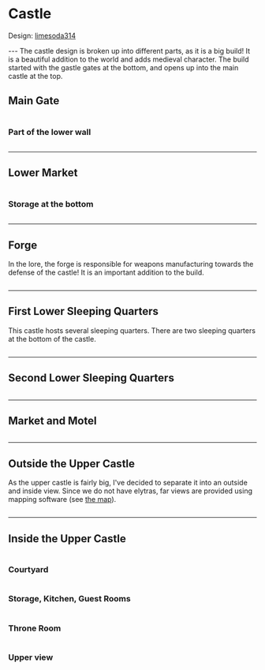 
# Castle

Design: <a href="https://namemc.com/profile/limesoda314.1" target="_blank" rel="noreferrer">limesoda314</a>

<div className="halfgriditem emphasis4 dark card">
		<img className="articleImage" src={getImageUrl("minecraftserver/valley/castle/thumbnail.png")} alt="" ></img>
</div>
---
The castle design is broken up into different parts, as it is a big build! It is a beautiful addition to the world and adds medieval character. The build started with the gastle gates at the bottom, and opens up into the main castle at the top.

## Main Gate

<div className="halfgrid">
	<div className="halfgriditem emphasis4 dark card">
				<img className="articleImage" src={getImageUrl("minecraftserver/valley/castle/maingate5.png")} alt="" ></img>
	</div>
	<div className="halfgriditem emphasis4 dark card">
				<img className="articleImage" src={getImageUrl("minecraftserver/valley/castle/maingate6.png")} alt="" ></img>
	</div>
</div>

<div className="grid">
	<div className="halfgriditem emphasis4 dark card">
				<img className="articleImage" src={getImageUrl("minecraftserver/valley/castle/maingate1.png")} alt="" ></img>
	</div>
	<div className="halfgriditem emphasis4 dark card">
				<img className="articleImage" src={getImageUrl("minecraftserver/valley/castle/maingate2.png")} alt="" ></img>
	</div>
	<div className="halfgriditem emphasis4 dark card">
				<img className="articleImage" src={getImageUrl("minecraftserver/valley/castle/maingate4.png")} alt="" ></img>
	</div>
</div>

### Part of the lower wall

<div className="halfgriditem emphasis4 dark card">
			<img className="articleImage" src={getImageUrl("minecraftserver/valley/castle/lowerwall1.png")} alt="" ></img>
</div>

<div className="halfgrid">
	<div className="halfgriditem emphasis4 dark card">
				<img className="articleImage" src={getImageUrl("minecraftserver/valley/castle/lowerwall2.png")} alt="" ></img>
	</div>
	<div className="halfgriditem emphasis4 dark card">
				<img className="articleImage" src={getImageUrl("minecraftserver/valley/castle/lowerwall3.png")} alt="" ></img>
	</div>
</div>

---

## Lower Market

<div className="halfgriditem emphasis4 dark card">
			<img className="articleImage" src={getImageUrl("minecraftserver/valley/castle/lowermarket4.png")} alt="" ></img>
</div>

<div className="grid">
	<div className="halfgriditem emphasis4 dark card">
				<img className="articleImage" src={getImageUrl("minecraftserver/valley/castle/lowermarket1.png")} alt="" ></img>
	</div>
	<div className="halfgriditem emphasis4 dark card">
				<img className="articleImage" src={getImageUrl("minecraftserver/valley/castle/lowermarket2.png")} alt="" ></img>
	</div>
	<div className="halfgriditem emphasis4 dark card">
				<img className="articleImage" src={getImageUrl("minecraftserver/valley/castle/lowermarket3.png")} alt="" ></img>
	</div>
</div>

### Storage at the bottom

<div className="halfgrid">
	<div className="halfgriditem emphasis4 dark card">
				<img className="articleImage" src={getImageUrl("minecraftserver/valley/castle/lowerstorage1.png")} alt="" ></img>
	</div>
	<div className="halfgriditem emphasis4 dark card">
				<img className="articleImage" src={getImageUrl("minecraftserver/valley/castle/lowerstorage2.png")} alt="" ></img>
	</div>
</div>

---

## Forge

In the lore, the forge is responsible for weapons manufacturing towards the defense of the castle! It is an important addition to the build.

<div className="halfgrid">
	<div className="halfgriditem emphasis4 dark card">
				<img className="articleImage" src={getImageUrl("minecraftserver/valley/castle/forge4.png")} alt="" ></img>
	</div>
	<div className="halfgriditem emphasis4 dark card">
				<img className="articleImage" src={getImageUrl("minecraftserver/valley/castle/forge2.png")} alt="" ></img>
	</div>
</div>

<div className="grid">
	<div className="halfgriditem emphasis4 dark card">
				<img className="articleImage" src={getImageUrl("minecraftserver/valley/castle/forge1.png")} alt="" ></img>
	</div>
	<div className="halfgriditem emphasis4 dark card">
				<img className="articleImage" src={getImageUrl("minecraftserver/valley/castle/forge3.png")} alt="" ></img>
	</div>
	<div className="halfgriditem emphasis4 dark card">
				<img className="articleImage" src={getImageUrl("minecraftserver/valley/castle/forge5.png")} alt="" ></img>
	</div>
</div>

<div className="halfgriditem emphasis4 dark card">
			<img className="articleImage" src={getImageUrl("minecraftserver/valley/castle/forge13.png")} alt="" ></img>
</div>

<div className="grid">
	<div className="halfgriditem emphasis4 dark card">
				<img className="articleImage" src={getImageUrl("minecraftserver/valley/castle/forge7.png")} alt="" ></img>
	</div>
	<div className="halfgriditem emphasis4 dark card">
				<img className="articleImage" src={getImageUrl("minecraftserver/valley/castle/forge8.png")} alt="" ></img>
	</div>
	<div className="halfgriditem emphasis4 dark card">
				<img className="articleImage" src={getImageUrl("minecraftserver/valley/castle/forge9.png")} alt="" ></img>
	</div>
</div>

<div className="halfgrid">
	<div className="halfgriditem emphasis4 dark card">
				<img className="articleImage" src={getImageUrl("minecraftserver/valley/castle/forge6.png")} alt="" ></img>
	</div>
	<div className="halfgriditem emphasis4 dark card">
				<img className="articleImage" src={getImageUrl("minecraftserver/valley/castle/forge10.png")} alt="" ></img>
	</div>
	<div className="halfgriditem emphasis4 dark card">
				<img className="articleImage" src={getImageUrl("minecraftserver/valley/castle/forge11.png")} alt="" ></img>
	</div>
	<div className="halfgriditem emphasis4 dark card">
				<img className="articleImage" src={getImageUrl("minecraftserver/valley/castle/forge12.png")} alt="" ></img>
	</div>
</div>

---

## First Lower Sleeping Quarters

This castle hosts several sleeping quarters. There are two sleeping quarters at the bottom of the castle.

<div className="halfgriditem emphasis4 dark card">
			<img className="articleImage" src={getImageUrl("minecraftserver/valley/castle/sleepingquarters1_2.png")} alt="" ></img>
</div>

<div className="halfgrid">
	<div className="halfgriditem emphasis4 dark card">
				<img className="articleImage" src={getImageUrl("minecraftserver/valley/castle/sleepingquarters1_1.png")} alt="" ></img>
	</div>
	<div className="halfgriditem emphasis4 dark card">
				<img className="articleImage" src={getImageUrl("minecraftserver/valley/castle/sleepingquarters1_14.png")} alt="" ></img>
	</div>
</div>

<div className="halfgriditem emphasis4 dark card">
			<img className="articleImage" src={getImageUrl("minecraftserver/valley/castle/sleepingquarters1_3.png")} alt="" ></img>
</div>

<div className="grid">
	<div className="halfgriditem emphasis4 dark card">
				<img className="articleImage" src={getImageUrl("minecraftserver/valley/castle/sleepingquarters1_4.png")} alt="" ></img>
	</div>
	<div className="halfgriditem emphasis4 dark card">
				<img className="articleImage" src={getImageUrl("minecraftserver/valley/castle/sleepingquarters1_5.png")} alt="" ></img>
	</div>
	<div className="halfgriditem emphasis4 dark card">
				<img className="articleImage" src={getImageUrl("minecraftserver/valley/castle/sleepingquarters1_6.png")} alt="" ></img>
	</div>
</div>

<div className="halfgrid">
	<div className="halfgriditem emphasis4 dark card">
				<img className="articleImage" src={getImageUrl("minecraftserver/valley/castle/sleepingquarters1_9.png")} alt="" ></img>
	</div>
	<div className="halfgriditem emphasis4 dark card">
				<img className="articleImage" src={getImageUrl("minecraftserver/valley/castle/sleepingquarters1_10.png")} alt="" ></img>
	</div>
</div>

<div className="grid">
	<div className="halfgriditem emphasis4 dark card">
				<img className="articleImage" src={getImageUrl("minecraftserver/valley/castle/sleepingquarters1_11.png")} alt="" ></img>
	</div>
	<div className="halfgriditem emphasis4 dark card">
				<img className="articleImage" src={getImageUrl("minecraftserver/valley/castle/sleepingquarters1_12.png")} alt="" ></img>
	</div>
	<div className="halfgriditem emphasis4 dark card">
				<img className="articleImage" src={getImageUrl("minecraftserver/valley/castle/sleepingquarters1_13.png")} alt="" ></img>
	</div>
</div>

<div className="halfgrid">
	<div className="halfgriditem emphasis4 dark card">
				<img className="articleImage" src={getImageUrl("minecraftserver/valley/castle/sleepingquarters1_7.png")} alt="" ></img>
	</div>
	<div className="halfgriditem emphasis4 dark card">
				<img className="articleImage" src={getImageUrl("minecraftserver/valley/castle/sleepingquarters1_8.png")} alt="" ></img>
	</div>
</div>

---

## Second Lower Sleeping Quarters

<div className="halfgriditem emphasis4 dark card">
			<img className="articleImage" src={getImageUrl("minecraftserver/valley/castle/sleepingquarters2_10.png")} alt="" ></img>
</div>

<div className="halfgrid">
	<div className="halfgriditem emphasis4 dark card">
				<img className="articleImage" src={getImageUrl("minecraftserver/valley/castle/sleepingquarters2_2.png")} alt="" ></img>
	</div>
	<div className="halfgriditem emphasis4 dark card">
				<img className="articleImage" src={getImageUrl("minecraftserver/valley/castle/sleepingquarters2_5.png")} alt="" ></img>
	</div>
</div>

<div className="grid">
	<div className="halfgriditem emphasis4 dark card">
				<img className="articleImage" src={getImageUrl("minecraftserver/valley/castle/sleepingquarters2_1.png")} alt="" ></img>
	</div>
	<div className="halfgriditem emphasis4 dark card">
				<img className="articleImage" src={getImageUrl("minecraftserver/valley/castle/sleepingquarters2_3.png")} alt="" ></img>
	</div>
	<div className="halfgriditem emphasis4 dark card">
				<img className="articleImage" src={getImageUrl("minecraftserver/valley/castle/sleepingquarters2_4.png")} alt="" ></img>
	</div>
</div>

<div className="halfgriditem emphasis4 dark card">
			<img className="articleImage" src={getImageUrl("minecraftserver/valley/castle/sleepingquarters2_6.png")} alt="" ></img>
</div>

<div className="grid">
	<div className="halfgriditem emphasis4 dark card">
				<img className="articleImage" src={getImageUrl("minecraftserver/valley/castle/sleepingquarters2_7.png")} alt="" ></img>
	</div>
	<div className="halfgriditem emphasis4 dark card">
				<img className="articleImage" src={getImageUrl("minecraftserver/valley/castle/sleepingquarters2_8.png")} alt="" ></img>
	</div>
	<div className="halfgriditem emphasis4 dark card">
				<img className="articleImage" src={getImageUrl("minecraftserver/valley/castle/sleepingquarters2_9.png")} alt="" ></img>
	</div>
</div>

---

## Market and Motel

<div className="halfgriditem emphasis4 dark card">
			<img className="articleImage" src={getImageUrl("minecraftserver/valley/castle/market1.png")} alt="" ></img>
</div>

<div className="grid">
	<div className="halfgriditem emphasis4 dark card">
				<img className="articleImage" src={getImageUrl("minecraftserver/valley/castle/market2.png")} alt="" ></img>
	</div>
	<div className="halfgriditem emphasis4 dark card">
				<img className="articleImage" src={getImageUrl("minecraftserver/valley/castle/market3.png")} alt="" ></img>
	</div>
	<div className="halfgriditem emphasis4 dark card">
				<img className="articleImage" src={getImageUrl("minecraftserver/valley/castle/market4.png")} alt="" ></img>
	</div>
</div>

<div className="halfgrid">
	<div className="halfgriditem emphasis4 dark card">
				<img className="articleImage" src={getImageUrl("minecraftserver/valley/castle/market5.png")} alt="" ></img>
	</div>
	<div className="halfgriditem emphasis4 dark card">
				<img className="articleImage" src={getImageUrl("minecraftserver/valley/castle/market6.png")} alt="" ></img>
	</div>
	<div className="halfgriditem emphasis4 dark card">
				<img className="articleImage" src={getImageUrl("minecraftserver/valley/castle/market7.png")} alt="" ></img>
	</div>
	<div className="halfgriditem emphasis4 dark card">
				<img className="articleImage" src={getImageUrl("minecraftserver/valley/castle/market8.png")} alt="" ></img>
	</div>
</div>

<div className="grid">
	<div className="halfgriditem emphasis4 dark card">
				<img className="articleImage" src={getImageUrl("minecraftserver/valley/castle/market9.png")} alt="" ></img>
	</div>
	<div className="halfgriditem emphasis4 dark card">
				<img className="articleImage" src={getImageUrl("minecraftserver/valley/castle/market10.png")} alt="" ></img>
	</div>
	<div className="halfgriditem emphasis4 dark card">
				<img className="articleImage" src={getImageUrl("minecraftserver/valley/castle/market11.png")} alt="" ></img>
	</div>
</div>

<div className="halfgrid">
	<div className="halfgriditem emphasis4 dark card">
				<img className="articleImage" src={getImageUrl("minecraftserver/valley/castle/market12.png")} alt="" ></img>
	</div>
	<div className="halfgriditem emphasis4 dark card">
				<img className="articleImage" src={getImageUrl("minecraftserver/valley/castle/market13.png")} alt="" ></img>
	</div>
</div>

---

## Outside the Upper Castle

As the upper castle is fairly big, I've decided to separate it into an outside and inside view. Since we do not have elytras, far views are provided using mapping software (see <a href="https://misoguchi.com/mcmap/#valley:11998:145:1462:0:-1.59:1.81:0:0:free" target="_blank" rel="noreferrer">the map</a>).

<div className="halfgriditem emphasis4 dark card">
			<img className="articleImage" src={getImageUrl("minecraftserver/valley/castle/uppercastleout8.png")} alt="" ></img>
</div>

<div className="halfgrid">
	<div className="halfgriditem emphasis4 dark card">
				<img className="articleImage" src={getImageUrl("minecraftserver/valley/castle/uppercastleout9.png")} alt="" ></img>
	</div>
	<div className="halfgriditem emphasis4 dark card">
				<img className="articleImage" src={getImageUrl("minecraftserver/valley/castle/uppercastleout10.png")} alt="" ></img>
	</div>
</div>

<div className="halfgriditem emphasis4 dark card">
			<img className="articleImage" src={getImageUrl("minecraftserver/valley/castle/uppercastleout2.png")} alt="" ></img>
</div>

<div className="halfgrid">
	<div className="halfgriditem emphasis4 dark card">
				<img className="articleImage" src={getImageUrl("minecraftserver/valley/castle/uppercastleout1.png")} alt="" ></img>
	</div>
	<div className="halfgriditem emphasis4 dark card">
				<img className="articleImage" src={getImageUrl("minecraftserver/valley/castle/uppercastleout3.png")} alt="" ></img>
	</div>
</div>


<div className="grid">
	<div className="halfgriditem emphasis4 dark card">
				<img className="articleImage" src={getImageUrl("minecraftserver/valley/castle/uppercastleout4.png")} alt="" ></img>
	</div>
	<div className="halfgriditem emphasis4 dark card">
				<img className="articleImage" src={getImageUrl("minecraftserver/valley/castle/uppercastleout5.png")} alt="" ></img>
	</div>
	<div className="halfgriditem emphasis4 dark card">
				<img className="articleImage" src={getImageUrl("minecraftserver/valley/castle/uppercastleout7.png")} alt="" ></img>
	</div>
</div>

<div className="halfgriditem emphasis4 dark card">
			<img className="articleImage" src={getImageUrl("minecraftserver/valley/castle/uppercastleout6.png")} alt="" ></img>
</div>

---

## Inside the Upper Castle

<div className="halfgriditem emphasis4 dark card">
			<img className="articleImage" src={getImageUrl("minecraftserver/valley/castle/uppercastlein1.png")} alt="" ></img>
</div>

### Courtyard

<div className="halfgrid">
	<div className="halfgriditem emphasis4 dark card">
				<img className="articleImage" src={getImageUrl("minecraftserver/valley/castle/uppercastlein2.png")} alt="" ></img>
	</div>
	<div className="halfgriditem emphasis4 dark card">
				<img className="articleImage" src={getImageUrl("minecraftserver/valley/castle/uppercastlein3.png")} alt="" ></img>
	</div>
	<div className="halfgriditem emphasis4 dark card">
				<img className="articleImage" src={getImageUrl("minecraftserver/valley/castle/uppercastlein4.png")} alt="" ></img>
	</div>
	<div className="halfgriditem emphasis4 dark card">
				<img className="articleImage" src={getImageUrl("minecraftserver/valley/castle/uppercastlein6.png")} alt="" ></img>
	</div>
</div>

<div className="halfgriditem emphasis4 dark card">
			<img className="articleImage" src={getImageUrl("minecraftserver/valley/castle/uppercastlein10.png")} alt="" ></img>
</div>

### Storage, Kitchen, Guest Rooms

<div className="grid">
	<div className="halfgriditem emphasis4 dark card">
				<img className="articleImage" src={getImageUrl("minecraftserver/valley/castle/uppercastlein5.png")} alt="" ></img>
	</div>
	<div className="halfgriditem emphasis4 dark card">
				<img className="articleImage" src={getImageUrl("minecraftserver/valley/castle/uppercastlein7.png")} alt="" ></img>
	</div>
	<div className="halfgriditem emphasis4 dark card">
				<img className="articleImage" src={getImageUrl("minecraftserver/valley/castle/uppercastlein8.png")} alt="" ></img>
	</div>
</div>

<div className="halfgrid">
	<div className="halfgriditem emphasis4 dark card">
				<img className="articleImage" src={getImageUrl("minecraftserver/valley/castle/uppercastlein12.png")} alt="" ></img>
	</div>
	<div className="halfgriditem emphasis4 dark card">
				<img className="articleImage" src={getImageUrl("minecraftserver/valley/castle/uppercastlein14.png")} alt="" ></img>
	</div>
</div>

<div className="grid">
	<div className="halfgriditem emphasis4 dark card">
				<img className="articleImage" src={getImageUrl("minecraftserver/valley/castle/uppercastlein15.png")} alt="" ></img>
	</div>
	<div className="halfgriditem emphasis4 dark card">
				<img className="articleImage" src={getImageUrl("minecraftserver/valley/castle/uppercastlein16.png")} alt="" ></img>
	</div>
	<div className="halfgriditem emphasis4 dark card">
				<img className="articleImage" src={getImageUrl("minecraftserver/valley/castle/uppercastlein17.png")} alt="" ></img>
	</div>
</div>

### Throne Room

<div className="halfgriditem emphasis4 dark card">
			<img className="articleImage" src={getImageUrl("minecraftserver/valley/castle/uppercastlein18.png")} alt="" ></img>
</div>

<div className="halfgrid">
	<div className="halfgriditem emphasis4 dark card">
				<img className="articleImage" src={getImageUrl("minecraftserver/valley/castle/uppercastlein19.png")} alt="" ></img>
	</div>
	<div className="halfgriditem emphasis4 dark card">
				<img className="articleImage" src={getImageUrl("minecraftserver/valley/castle/uppercastlein20.png")} alt="" ></img>
	</div>
	<div className="halfgriditem emphasis4 dark card">
				<img className="articleImage" src={getImageUrl("minecraftserver/valley/castle/uppercastlein21.png")} alt="" ></img>
	</div>
	<div className="halfgriditem emphasis4 dark card">
				<img className="articleImage" src={getImageUrl("minecraftserver/valley/castle/uppercastlein22.png")} alt="" ></img>
	</div>
</div>

### Upper view

<div className="halfgrid">
	<div className="halfgriditem emphasis4 dark card">
				<img className="articleImage" src={getImageUrl("minecraftserver/valley/castle/uppercastlein23.png")} alt="" ></img>
	</div>
	<div className="halfgriditem emphasis4 dark card">
				<img className="articleImage" src={getImageUrl("minecraftserver/valley/castle/uppercastlein24.png")} alt="" ></img>
	</div>
	<div className="halfgriditem emphasis4 dark card">
				<img className="articleImage" src={getImageUrl("minecraftserver/valley/castle/uppercastlein25.png")} alt="" ></img>
	</div>
	<div className="halfgriditem emphasis4 dark card">
				<img className="articleImage" src={getImageUrl("minecraftserver/valley/castle/uppercastlein26.png")} alt="" ></img>
	</div>
</div>
